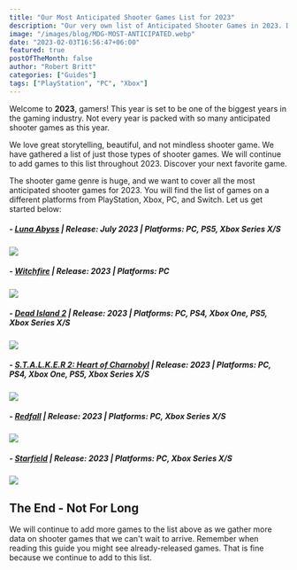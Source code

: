 ```yaml
---
title: "Our Most Anticipated Shooter Games List for 2023"
description: "Our very own list of Anticipated Shooter Games in 2023. Discover your next favorite game. [ Updated Daily ]"
image: "/images/blog/MDG-MOST-ANTICIPATED.webp"
date: "2023-02-03T16:56:47+06:00"
featured: true
postOfTheMonth: false
author: "Robert Britt"
categories: ["Guides"]
tags: ["PlayStation", "PC", "Xbox"]
---
```


Welcome to **2023**, gamers! This year is set to be one of the biggest years in the gaming industry. Not every year is packed with so many anticipated shooter games as this year.

We love great storytelling, beautiful, and not mindless shooter game. We have gathered a list of just those types of shooter games. We will continue to add games to this list throughout 2023. Discover your next favorite game.

The shooter game genre is huge, and we want to cover all the most anticipated shooter games for 2023. You will find the list of games on a different platforms from PlayStation, Xbox, PC, and Switch. Let us get started below:

##### - [Luna Abyss](https://store.steampowered.com/app/1933000/Luna_Abyss/) | Release: July 2023 | Platforms: PC, PS5, Xbox Series X/S

<img
	class='post-external-img'
	src='https://cdn.cloudflare.steamstatic.com/steam/apps/1933000/ss_97c3db988411e3e902580e8371ed0901caa6d428.600x338.jpg?t=1672399228'
/>

##### - [Witchfire](https://www.theastronauts.com/2017/12/new-game-witchfire/) | Release: 2023 | Platforms: PC

<img
	class='post-external-img'
	src='https://cdn1.epicgames.com/spt-assets/04d5b86a93514949a3ace614d9e1e417/witchfire-13p9g.jpg'
/>

##### - [Dead Island 2](https://deadisland.com/) | Release: 2023 | Platforms: PC, PS4, Xbox One, PS5, Xbox Series X/S

<img
	class='post-external-img'
	src='https://external-content.duckduckgo.com/iu/?u=https%3A%2F%2Fi.ytimg.com%2Fvi%2F6i5foB_ue1c%2Fmaxresdefault.jpg&f=1&nofb=1&ipt=dceff4e12e9cf9e5ff4afe93e2b7f384adbf65847080be24238072074a09e6c9&ipo=images'
/>

##### - [S.T.A.L.K.E.R 2: Heart of Charnobyl](https://www.stalker2.com/) | Release: 2023 | Platforms: PC, PS4, Xbox One, PS5, Xbox Series X/S

<img
	class='post-external-img'
	src='https://cdn.cloudflare.steamstatic.com/steam/apps/1643320/ss_9325ae1c546ba78595c54e75002e4b35b2d84ab3.600x338.jpg?t=1672344498'
/>

##### - [Redfall](https://bethesda.net/en/game/redfall) | Release: 2023 | Platforms: PC, Xbox Series X/S

<img
	class='post-external-img'
	src='https://cdn.cloudflare.steamstatic.com/steam/apps/1294810/ss_d3a513ced278f97bda953765164fd01dedafd3cd.600x338.jpg?t=1674765389'
/>

##### - [Starfield](https://bethesda.net/en/game/starfield) | Release: 2023 | Platforms: PC, Xbox Series X/S

<img
	class='post-external-img'
	src='https://cdn.cloudflare.steamstatic.com/steam/apps/1716740/ss_ca355cecaffc23bd0471a3edf158c994ec7d9234.600x338.jpg?t=1664820785'
/>

## The End - Not For Long

We will continue to add more games to the list above as we gather more data on shooter games that we can't wait to arrive. Remember when reading this guide you might see already-released games. That is fine because we continue to add to this list.
